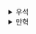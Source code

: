<details>
  <summary>우석</summary>
  [데이터 지향 프로그래밍 - 6장 단위 테스트](https://egg528.tistory.com/7)
</details><details>
  <summary>만혁</summary>
  ## 단위 테스트



DOP 에서는 코드가 주로 데이터 조작 작업을 한다.

함수 대부분이 데이터를 받고 데이터를 반환 한다는 것이다.

이는 코드가 정상 동작하는지 확인하는 것이 무척 쉽다라는 뜻.




### 6.1 간결한 데이터 지향 테스트 케이스

테스트 케이스의 단계

1. 입력 데이터 생성 : dataIn
2. 기대되는 결과 생성 :  dataOut
3. 함수가 반환하는 결과와 기대되는 결과 비교 : f(dataIn) 과  dataOut


```js
// 동일한 데이터 컬렉션의 재귀적 비교
_.isEqual({
 "name": "Alan Moore",
 "booklsbns": ["978-1779501127"] 
}, {
 "name": "Alan Moore"
 "booklsbns": ["978-1779501127"] 
});

// 동일하지 않은 데이터 컬랙션의 재귀적 비교

_.isEqual({
 "name": "Alan Moore",
 "booklsbns": ["978-1779501127"] 
}, {
 "name": "Alan Moore"
 "booklsbns": ["bad-isbn"] 
});
```


```js
// 데이터 지향 테스트 케이스의 일반 패턴
const dataIn = {} // 입력
const dataOut = {} // 기대 결과

 _.isEqual(f(dataIn), dataOut);
```



### 6.2.1 함수 호출 트리

코드베이스에 속하지 않은 함수에 도달할때 까지 계속 재귀적으로 트리를 확장해야 
한다.


> 함수 f의 함수 호출 트리는 f 가 루트인 트리다.
> 그리고 트리 중 노드 g 의 자식은 g 가 호출하는 함수다.
> 트리의 끝 단잎 노드는 애플리케이션의 코드베이스에 속하지 않는 함수다.
> 이런 함수는 다른 함수를 호출하지 않는 함수다.

### 6.2.2 끝 단 함수의 단위 테스트


```js

Catalog.authorNames = (catalogData, authorIds) => {
    return _.map(authorIds, (authorId) => {
        return _.get(catalogData, ["authorsById", authorId, "name"]);
    });
};
```

위 함수는  catalogData, authorIds 를 입력으로  authorNames 를 반환하는 함수이다.



| catalogData | authorIds                      | authorNames                    |
|-------------|--------------------------------|--------------------------------|
| 저자가 둘인 장서   | []                             | []                             |
| 저자가 둘인 장서   | ["alan-moore"]                 | ["Alan Moore"]                 |
| 저자가 둘인 장서   | ["alan-moore", "dave-gibbons"] | ["Alan Moore", "Dave Gibbons"] |


```js
// 완전한 형태의 catalogData
const catalogData = {
  "booksByIsbn": {
    "978-1779501127": {
      "isbn": "978-1779501127",
      "title": "Watchmen",
      "publicationYear": 1987,
      "authorIds": ["alan-moore", "dave-gibbons"],
      "bookItems": [
        {
          "id": "book-item-1",
          "libId": "nyc-central-lib",
          "isLent": true
        },
        {
          "id": "book-item-2",
          "libId": "nyc-central-lib",
          "isLent": false
        }
      ]
    }
  },
  "authorsById": {
    "alan-moore": {
      "name": "Alan Moore",
      "bookIsbns": ["978-1779501127"]
    },
    "dave-gibbons": {
      "name": "Dave Gibbons",
      "bookIsbns": ["978-1779501127"]
    }
  }
}

// 최소한의 catalogData
const catalogData = {
    "authorsById": {
        "alan-moore": {
          "name": "Alan Moore",
          "bookIsbns": ["978-1779501127"]
        },
        "dave-gibbons": {
          "name": "Dave Gibbons",
          "bookIsbns": ["978-1779501127"]
        }
    }
}
```


> DOP 에서 데이터의 유효성은 맥락에 따라 달라진다.
> 데이터가 작을수록 다루기 쉽다.

```js
// authorNames 의 단위 테스트
const catalogData = {
  "authorsById": {
    "alan-moore": {
      "name": "Alan Moore"
    },
    "dave-gibbons": {
      "name": "Dave Gibbons"
    }
  }
};

console.log(_.isEqual(Catalog.authorNames(catalogData, []), []));  
console.log(_.isEqual(Catalog.authorNames(catalogData, ["alan-moore"]), ["Alan Moore"]));  
console.log(_.isEqual(Catalog.authorNames(catalogData, ["alan-moore", "dave-gibbons"]), ["Alan Moore", "Dave Gibbons"]));
```


트리 내 위치가 위쪽일수록 데이터의 복잡도는 높고 테스트 케이스는 적다

반대로 아래쪽일수록 데이터의 복잡도는 낮고 테스트 케이스 수는 많다.


</details>